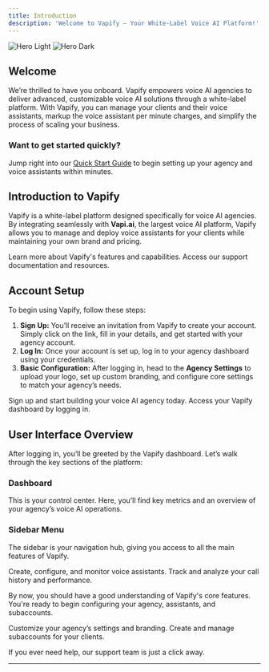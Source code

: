 ```yaml
---
title: Introduction
description: 'Welcome to Vapify – Your White-Label Voice AI Platform!'
---
```


<img
  className="block dark:hidden"
  src="/logo/vapify-logo.png"
  alt="Hero Light"
/>
<img
  className="hidden dark:block"
  src="/logo/vapify-logo.png"
  alt="Hero Dark"
/>

## Welcome

We’re thrilled to have you onboard. Vapify empowers voice AI agencies to deliver advanced, customizable voice AI solutions through a white-label platform. With Vapify, you can manage your clients and their voice assistants, markup the voice assistant per minute charges, and simplify the process of scaling your business.

### Want to get started quickly?
Jump right into our [Quick Start Guide](/quickstart) to begin setting up your agency and voice assistants within minutes.

## Introduction to Vapify

Vapify is a white-label platform designed specifically for voice AI agencies. By integrating seamlessly with **Vapi.ai**, the largest voice AI platform, Vapify allows you to manage and deploy voice assistants for your clients while maintaining your own brand and pricing.

<CardGroup cols={2}>
  <Card
    title="Explore Vapify"
    icon="globe"
    href="https://vapify.agency"
  >
    Learn more about Vapify's features and capabilities.
  </Card>
  <Card
    title="Get Support"
    icon="life-ring"
    href="https://vapify.agency/support"
  >
    Access our support documentation and resources.
  </Card>
</CardGroup>

## Account Setup

To begin using Vapify, follow these steps:

1. **Sign Up:** You’ll receive an invitation from Vapify to create your account. Simply click on the link, fill in your details, and get started with your agency account.
2. **Log In:** Once your account is set up, log in to your agency dashboard using your credentials.
3. **Basic Configuration:** After logging in, head to the **Agency Settings** to upload your logo, set up custom branding, and configure core settings to match your agency’s needs.

<CardGroup cols={2}>
  <Card
    title="Create an Account"
    icon="user-plus"
    href="https://vapify.agency/signup"
  >
    Sign up and start building your voice AI agency today.
  </Card>
  <Card
    title="Log In"
    icon="sign-in"
    href="https://vapify.agency/login"
  >
    Access your Vapify dashboard by logging in.
  </Card>
</CardGroup>

## User Interface Overview

After logging in, you’ll be greeted by the Vapify dashboard. Let’s walk through the key sections of the platform:

### Dashboard
This is your control center. Here, you’ll find key metrics and an overview of your agency’s voice AI operations.

### Sidebar Menu
The sidebar is your navigation hub, giving you access to all the main features of Vapify.

<CardGroup cols={2}>
  <Card
    title="Manage Assistants"
    icon="robot"
    href="https://vapify.agency/docs/assistants"
  >
    Create, configure, and monitor voice assistants.
  </Card>
  <Card
    title="View Call Logs"
    icon="phone"
    href="https://vapify.agency/docs/call-logs"
  >
    Track and analyze your call history and performance.
  </Card>
</CardGroup>

By now, you should have a good understanding of Vapify's core features. You're ready to begin configuring your agency, assistants, and subaccounts.

<CardGroup cols={2}>
  <Card
    title="Set Up Your Agency"
    icon="cog"
    href="https://vapify.agency/docs/agency-setup"
  >
    Customize your agency’s settings and branding.
  </Card>
  <Card
    title="Manage Subaccounts"
    icon="users"
    href="https://vapify.agency/docs/subaccounts"
  >
    Create and manage subaccounts for your clients.
  </Card>
</CardGroup>

If you ever need help, our support team is just a click away.

---
